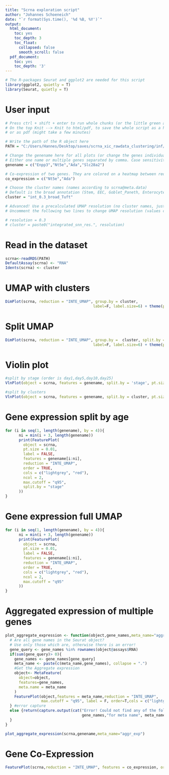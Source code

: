 ---
title: "Scrna exploration script"
author: "Johannes Schoeneich"
date: "`r format(Sys.time(), '%d %B, %Y')`"
output:
  html_document:
    toc: yes
    toc_depth: 3
    toc_float:
      collapsed: false
      smooth_scroll: false
  pdf_document:
    toc: yes
    toc_depth: '3'
---

```{r echo=FALSE, message=FALSE, warning=FALSE}
# The R-packages Seurat and ggplot2 are needed for this script
library(ggplot2, quietly = T)
library(Seurat, quietly = T)
```

# User input

```{r}
# Press ctrl + shift + enter to run whole chunks (or the little green arrow on the right)
# On the top Knit --> Knit to html/pdf, to save the whole script as a html file to view in the browser
# or as pdf (might take a few minutes)

# Write the path of the R object here
PATH = "C:/Users/Hannes/Desktop/saves/scrna_xic_rawdata_clustering/inf/scrna_phase_clustering.Rds"

# Change the genename here for all plots (or change the genes individually per plot).
# Either one name or multiple genes separated by comma. Case sensitivity matters!
genename = c("Enpp3","Nt5e","Ada","Slc28a2")

# Co-expression of two genes. They are colored on a heatmap between red and green.
co_expression = c("Nt5e","Ada")

# Choose the cluster names (names according to scrna@meta.data)
# Default is the broad annotation (Stem, EEC, Goblet_Paneth, Enterocyte)
cluster = "int_0.3_broad_Tuft"

# Advanced! Use a precalculated UMAP resolution (no cluster names, just numbers)
# Uncomment the following two lines to change UMAP resolution (values can range from 0.1 to 0.8)

# resolution = 0.3
# cluster = paste0("integrated_snn_res.", resolution)
```

# Read in the dataset

```{r cache.lazy=F}
scrna<-readRDS(PATH)
DefaultAssay(scrna) <- "RNA"
Idents(scrna) <- cluster
```

# UMAP with clusters

```{r}
DimPlot(scrna, reduction = "INTE_UMAP", group.by = cluster,
                                       label=F, label.size=6) + theme(plot.title = element_blank())
```

# Split UMAP

```{r out.width = "400%",fig.width=18, fig.height=6}
DimPlot(scrna, reduction = "INTE_UMAP", group.by =  cluster, split.by = "stage",
                                       label=F, label.size=6) + theme(plot.title = element_blank())
```

# Violin plot

```{r fig.height=16, fig.width=24}
#split by stage (order is day1,day5,day10,day25)
VlnPlot(object = scrna, features = genename, split.by = 'stage', pt.size = 0)

#split by clusters
VlnPlot(object = scrna, features = genename, split.by = cluster, pt.size = 0)
```

# Gene expression split by age

```{r fig.height=20, fig.width=20}
for (i in seq(1, length(genename), by = 4)){
      ni = min(i + 3, length(genename))
      print(FeaturePlot(
        object = scrna,
        pt.size = 0.01,
        label = FALSE,
        features = genename[i:ni],
        reduction = "INTE_UMAP",
        order = TRUE,
        cols = c("lightgrey", "red"),
        ncol = 2,
        max.cutoff = "q95",
        split.by = "stage"
      ))
}
```

# Gene expression full UMAP

```{r fig.height=8, fig.width=8}
for (i in seq(1, length(genename), by = 4)){
      ni = min(i + 3, length(genename))
      print(FeaturePlot(
        object = scrna,
        pt.size = 0.01,
        label = FALSE,
        features = genename[i:ni],
        reduction = "INTE_UMAP",
        order = TRUE,
        cols = c("lightgrey", "red"),
        ncol = 2,
        max.cutoff = "q95"
      ))
}
```

# Aggregated expression of multiple genes

```{r}
plot_aggregate_expression <- function(object,gene_names,meta_name="aggr_exp"){
  # Are all gene names in the Seurat object?
  # Use only those which are, otherwise there is an error!
  gene_query <- gene_names %in% rownames(object@assays$RNA)
  if(sum(gene_query)> 0){
    gene_names <- gene_names[gene_query]
    meta_name <- paste(c(meta_name,gene_names), collapse = ".")
    #Get the Aggregate expression
    object<- MetaFeature(
      object=object,
      features=gene_names,
      meta.name = meta_name
    )
    FeaturePlot(object,features = meta_name,reduction = "INTE_UMAP",
                max.cutoff = "q95", label = F, order=T,cols = c("lightgrey", "red"))
  } #error capture
  else {return(capture.output(cat("Error! Could not find any of the following genes",
                                  gene_names,"for meta name", meta_name)))
  }
}

plot_aggregate_expression(scrna,genename,meta_name="aggr_exp")
```

# Gene Co-Expression

```{r fig.height=6, fig.width=16}
FeaturePlot(scrna,reduction = "INTE_UMAP", features = co_expression, order = T, max.cutoff = 'q95', blend = TRUE)
```
